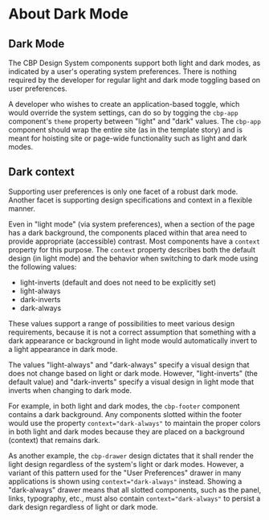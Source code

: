 
<Meta title="About Dark Mode" />

# About Dark Mode

## Dark Mode

The CBP Design System components support both light and dark modes, as indicated by a user's operating system preferences. There is nothing required by the developer for regular light and dark mode toggling based on user preferences.

A developer who wishes to create an application-based toggle, which would override the system settings, can do so by togging the `cbp-app` component's `theme` property between "light" and "dark" values. The `cbp-app` component should wrap the entire site (as in the template story) and is meant for hoisting site or page-wide functionality such as light and dark modes.

## Dark context

Supporting user preferences is only one facet of a robust dark mode. Another facet is supporting design specifications and context in a flexible manner.

Even in "light mode" (via system preferences), when a section of the page has a dark background, the components placed within that area need to provide appropriate (accessible) contrast. Most components have a `context` property for this purpose. The `context` property describes both the default design (in light mode) and the behavior when switching to dark mode using the following values:

* light-inverts (default and does not need to be explicitly set)
* light-always
* dark-inverts
* dark-always

These values support a range of possibilities to meet various design requirements, because it is not a correct assumption that something with a dark appearance or background in light mode would automatically invert to a light appearance in dark mode.

The values "light-always" and "dark-always" specify a visual design that does not change based on light or dark mode. However, "light-inverts" (the default value) and "dark-inverts" specify a visual design in light mode that inverts when changing to dark mode.

For example, in both light and dark modes, the `cbp-footer` component contains a dark background. Any components slotted within the footer would use the property `context="dark-always"` to maintain the proper colors in both light and dark modes because they are placed on a background (context) that remains dark.

As another example, the `cbp-drawer` design dictates that it shall render the light design regardless of the system's light or dark modes. However, a variant of this pattern used for the "User Preferences" drawer in many applications is shown using `context="dark-always"` instead. Showing a "dark-always" drawer means that all slotted components, such as the panel, links, typography, etc., must also contain `context="dark-always"` to persist a dark design regardless of light or dark mode.
